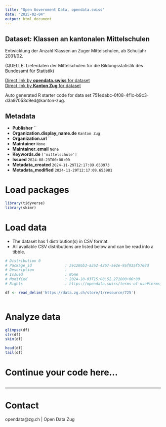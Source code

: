 ```yaml
---
title: "Open Government Data, opendata.swiss"
date: "2025-02-04"
output: html_document
---
```


## Dataset: Klassen an kantonalen Mittelschulen

Entwicklung der Anzahl Klassen an Zuger Mittelschulen, ab Schuljahr 2001/02.

(QUELLE: Lieferdaten der Mittelschulen für die Bildungsstatistik des Bundesamt für Statistik)

[Direct link by **opendata.swiss** for dataset](https://opendata.swiss/de/dataset/klassen-an-kantonalen-mittelschulen)<br>
[Direct link by **Kanton Zug** for dataset](https://www.zg.ch/behoerden/gesundheitsdirektion/statistikfachstelle/themen/bildung/mittelschulen)

Auto generated R starter code for data set 751edabc-0f08-4f1c-b9c3-d3a97053c9ed@kanton-zug.

## Metadata

- **Publisher** ``
- **Organization.display_name.de** `Kanton Zug`
- **Organization.url** ``
- **Maintainer** `None`
- **Maintainer_email** `None`
- **Keywords.de** `['mittelschule']`
- **Issued** `2024-08-23T00:00:00`
- **Metadata_created** `2024-11-29T12:17:09.653973`
- **Metadata_modified** `2024-11-29T12:17:09.653981`


# Load packages

```r

library(tidyverse)
library(skimr)

```

# Load data

-   The dataset has 1 distribution(s) in CSV format.
-   All available CSV distributions are listed below and can be read into a tibble.

```r

# Distribution 0
# Package_id               : 3e1286b3-a3a2-4267-ae2e-9af03af5768d
# Description              : 
# Issued                   : None
# Modified                 : 2024-10-03T15:08:52.271000+00:00
# Rights                   : https://opendata.swiss/terms-of-use#terms_by

df <- read_delim('https://data.zg.ch/store/1/resource/725')



```

# Analyze data

```r

glimpse(df)
str(df)
skim(df)

head(df)
tail(df)

```

# Continue your code here...

```r

```

------------------------------------------------------------------------

# Contact

opendata@zg.ch | Open Data Zug
